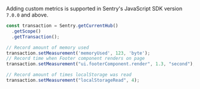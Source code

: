 Adding custom metrics is supported in Sentry's JavaScript SDK version `7.0.0` and above.

```javascript
const transaction = Sentry.getCurrentHub()
  .getScope()
  .getTransaction();

// Record amount of memory used
transaction.setMeasurement('memoryUsed', 123, 'byte');
// Record time when Footer component renders on page
transaction.setMeasurement("ui.footerComponent.render", 1.3, "second");

// Record amount of times localStorage was read
transaction.setMeasurement("localStorageRead", 4);
```
